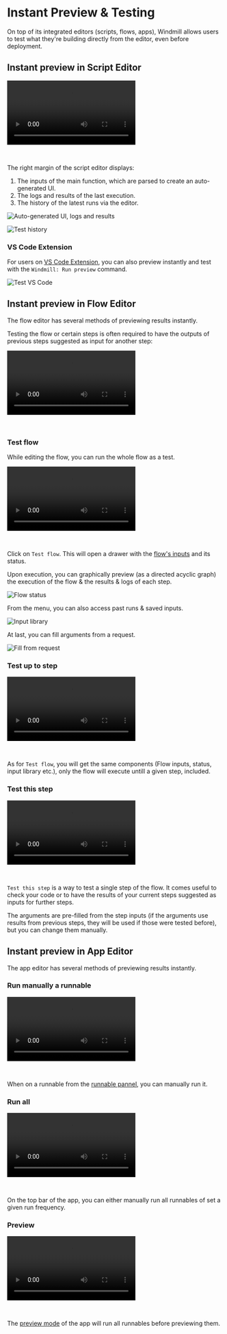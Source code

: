 
# Instant Preview & Testing

On top of its integrated editors (scripts, flows, apps), Windmill allows users to test what they're building directly from the editor, even before deployment.

## Instant preview in Script Editor

<video
    className="border-2 rounded-xl object-cover w-full h-full dark:border-gray-800"
    controls
    src="/videos/auto_g_ui_landing.mp4"
/>

<br/>

The right margin of the script editor displays:

1. The inputs of the main function, which are parsed to create an auto-generated UI.
2. The logs and results of the last execution.
3. The history of the latest runs via the editor.

![Auto-generated UI, logs and results](./auto_g_logs.png "Auto-generated UI, logs and results")

![Test history](./test_history.png "Test history")

<div class="grid grid-cols-2 gap-6 mb-4">
	<DocCard
		title="Script Editor"
		description="Scripts are the basic building blocks that can be written in Typescript, Python, Go, Bash or launch docker containers."
		href="/docs/script_editor"
	/>
</div>

### VS Code Extension

For users on [VS Code Extension](../../cli_local_dev/1_vscode-extension/index.md), you can also preview instantly and test with the `Windmill: Run preview` command.

![Test VS Code](../../cli_local_dev/1_vscode-extension/main.png)

<div class="grid grid-cols-2 gap-6 mb-4">
	<DocCard
		title="VSCode Extension"
		description="The Windmill VSCode extension allows you to run your scripts and preview the output within VSCode."
		href="/docs/cli_local_dev/vscode-extension"
	/>
</div>

## Instant preview in Flow Editor

The flow editor has several methods of previewing results instantly.

Testing the flow or certain steps is often required to have the outputs of previous steps suggested as input for another step:

<video
    className="border-2 rounded-xl object-cover w-full h-full dark:border-gray-800"
    controls
    src="/videos/flow_test_preview_results.mp4"
/>

<br/>

<div class="grid grid-cols-2 gap-6 mb-4">
	<DocCard
		color="teal"
		title="Flow Editor"
		description="Windmill's Flow Editor allows you to build flows with a low-code builder."
		href="/docs/flows/flow_editor"
	/>
</div>

### Test flow

While editing the flow, you can run the whole flow as a test.

<video
    className="border-2 rounded-xl object-cover w-full h-full dark:border-gray-800"
    controls
    src="/videos/flow_test_flow.mp4"
/>

<br/>

Click on `Test flow`. This will open a drawer with the [flow's inputs](../../flows/3_editor_components.mdx#flow-inputs) and its status.

Upon execution, you can graphically preview (as a directed acyclic graph) the execution of the flow & the results & logs of each step.

![Flow status](./flow_status.png "Flow status")

From the menu, you can also access past runs & saved inputs.

![Input library](./input_library.png "Input library")

At last, you can fill arguments from a request.

![Fill from request](./fill_from_request.png "Fill from request")

### Test up to step

<video
    className="border-2 rounded-xl object-cover w-full h-full dark:border-gray-800"
    controls
    src="/videos/flow_test_up_to.mp4"
/>

<br/>

As for `Test flow`, you will get the same components (Flow inputs, status, input library etc.), only the flow will execute untill a given step, included.

### Test this step

<video
    className="border-2 rounded-xl object-cover w-full h-full dark:border-gray-800"
    controls
    src="/videos/flow_test_this_step.mp4"
/>

<br/>

`Test this step` is a way to test a single step of the flow. It comes useful to check your code or to have the results of your current steps suggested as inputs for further steps.

The arguments are pre-filled from the step inputs (if the arguments use results from previous steps, they will be used if those were tested before), but you can change them manually.

## Instant preview in App Editor

The app editor has several methods of previewing results instantly.

<div class="grid grid-cols-2 gap-6 mb-4">
	<DocCard
		title="App Editor"
		description="The app editor is where you build an app with components, create interactions with runnables, and configure the app settings."
		href="/docs/apps/app_editor"
		color="orange"
	/>
</div>

### Run manually a runnable

<video
    className="border-2 rounded-xl object-cover w-full h-full dark:border-gray-800"
    controls
    src="/videos/app_test_run.mp4"
/>

<br/>

When on a runnable from the [runnable pannel](../../apps/3_app-runnable-panel.mdx), you can manually run it.

### Run all

<video
    className="border-2 rounded-xl object-cover w-full h-full dark:border-gray-800"
    controls
    src="/videos/app_test_run_all.mp4"
/>

<br/>

On the top bar of the app, you can either manually run all runnables of set a given run frequency.

### Preview

<video
    className="border-2 rounded-xl object-cover w-full h-full dark:border-gray-800"
    controls
    src="/videos/app_test_preview.mp4"
/>

<br/>

The [preview mode](../../apps/0_toolbar.mdx#preview-mode) of the app will run all runnables before previewing them.